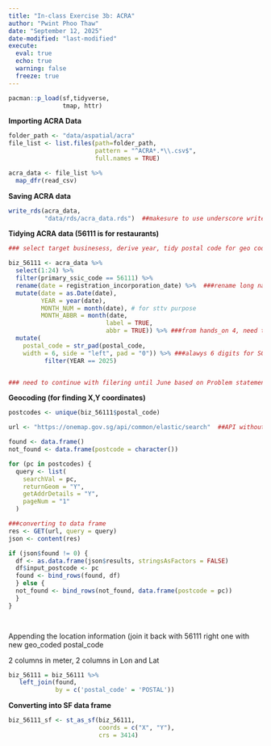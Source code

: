 ```yaml
---
title: "In-class Exercise 3b: ACRA"
author: "Pwint Phoo Thaw"
date: "September 12, 2025"
date-modified: "last-modified"
execute: 
  eval: true
  echo: true
  warning: false
  freeze: true
---
```


```r
pacman::p_load(sf,tidyverse,
               tmap, httr)
```

**Importing ACRA Data**

```r
folder_path <- "data/aspatial/acra"
file_list <- list.files(path=folder_path,
                        pattern = "^ACRA*.*\\.csv$",
                        full.names = TRUE)

acra_data <- file_list %>%
  map_dfr(read_csv)
```

**Saving ACRA data**

```r
write_rds(acra_data,
          "data/rds/acra_data.rds")  ##makesure to use underscore write

```

**Tidying ACRA data (56111 is for restaurants)**

```r
### select target businesess, derive year, tidy postal code for geo coding and...

biz_56111 <- acra_data %>%
  select(1:24) %>%
  filter(primary_ssic_code == 56111) %>%
  rename(date = registration_incorporation_date) %>%  ###rename long name of reg date
  mutate(date = as.Date(date),
         YEAR = year(date),
         MONTH_NUM = month(date), # for sttv purpose
         MONTH_ABBR = month(date,
                           label = TRUE,
                           abbr = TRUE)) %>% ###from hands_on 4, need to provide month in numerical form, visualization purpose
  mutate(
    postal_code = str_pad(postal_code,
    width = 6, side = "left", pad = "0")) %>% ###alawys 6 digits for SG, 5 digits for chinatown area and have to fill 0, must make sure character field
          filter(YEAR == 2025)


### need to continue with filering until June based on Problem statement
```

**Geocoding (for finding X,Y coordinates)**

```r
postcodes <- unique(biz_56111$postal_code)

url <- "https://onemap.gov.sg/api/common/elastic/search"  ##API without paying

found <- data.frame()
not_found <- data.frame(postcode = character())

for (pc in postcodes) {
  query <- list(
    searchVal = pc,
    returnGeom = "Y",
    getAddrDetails = "Y",
    pageNum = "1"
  )

###converting to data frame
res <- GET(url, query = query)
json <- content(res)

if (json$found != 0) {
  df <- as.data.frame(json$results, stringsAsFactors = FALSE)
  df$input_postcode <- pc
  found <- bind_rows(found, df)
  } else {
  not_found <- bind_rows(not_found, data.frame(postcode = pc))
  }
}

  


```

Appending the location information (join it back with 56111 right one with new geo_coded postal_code

2 columns in meter, 2 columns in Lon and Lat

```r
biz_56111 = biz_56111 %>%
   left_join(found,
             by = c('postal_code' = 'POSTAL'))
```

**Converting into SF data frame**

```r
biz_56111_sf <- st_as_sf(biz_56111,
                         coords = c("X", "Y"),
                         crs = 3414)

```
